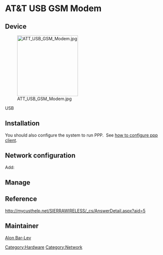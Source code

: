= AT&T USB GSM Modem =

== Device ==

[[File:ATT_USB_GSM_Modem.jpg|200px]]

USB
{{Codeline|<pre>
1199:68a3 Sierra Wireless, Inc. 
</pre>}}

== Installation ==

{{Kernel||<pre>
  Device Drivers  --->
    SCSI device support  --->
      {M} SCSI device support
      <M> SCSI disk support
    [*] USB support  --->
      <M>   USB Mass Storage support
      <M>   USB Serial Converter support  --->
        <M>   USB Sierra Wireless Driver
</pre>}}

You should also configure the system to run PPP.&nbsp; See [[PPP_Client|how to configure ppp client]].

== Network configuration ==

Add:
{{File|/etc/conf.d/net|<pre>
rc_need_ppp2="firewall"                  # optional, if you use firewall
config_ppp2="ppp"
link_ppp2="/dev/ttyUSB4"
pppd_ppp2="noauth defaultroute usepeerdns lock mru 296 mtu 296"
phone_number_ppp2="*99***1#"
isp_ppp2="isp.cingular"

chat_ppp2="
ABORT BUSY
ABORT ERROR
ABORT 'NO ANSWER'
ABORT 'NO CARRIER'
ABORT 'NO DIALTONE'
ABORT 'Invalid Login'
ABORT 'Login incorrect'
TIMEOUT 5
'' 'ATZ'
OK AT+cfun=1
OK AT+cgreg=1
OK AT+CGDCONT=1,\\\"IP\\\",\\\"${isp_ppp2}\\\"
OK AT
OK 'ATDT\T'
TIMEOUT 60
CONNECT ''
TIMEOUT 5
'~--' ''"
</pre>}}

{{Root|ln -s net.lo /etc/init.d/net.ppp2}}

== Manage ==

{{Root|/etc/init.d/net.ppp2 start}}
{{Root|/etc/init.d/net.ppp2 stop}}

== Reference ==

http://mycusthelp.net/SIERRAWIRELESS/_cs/AnswerDetail.aspx?aid=5

== Maintainer ==

[[User:Alonbl|Alon Bar-Lev]]

{{AuthorList|{{Author|Alon Bar-Lev|2011-11-17|type=original}}}}

[[Category:Hardware]]
[[Category:Network]]